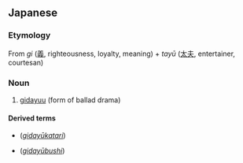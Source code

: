 ==Japanese==

===Etymology===
{{ja-kanjitab|義|太|夫}}
From ''gi'' ([[義]], righteousness, loyalty, meaning) + ''tayū'' ([[太夫]], entertainer, courtesan)

===Noun===
{{ja-noun|ぎだゆう}}

# [[gidayuu]] (form of ballad drama)

====Derived terms====
* {{l|ja|義太夫語り}} (''[[gidayūkatari]]'')
* {{l|ja|義太夫節}} (''[[gidayūbushi]]'')